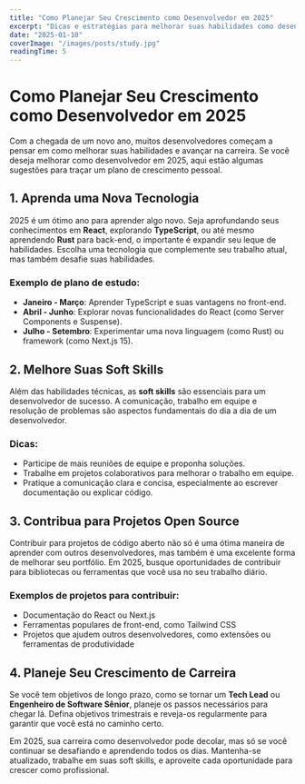 ```yaml
---
title: "Como Planejar Seu Crescimento como Desenvolvedor em 2025"
excerpt: "Dicas e estratégias para melhorar suas habilidades como desenvolvedor, explorar novas tecnologias e avançar na carreira em 2025."
date: "2025-01-10"
coverImage: "/images/posts/study.jpg"
readingTime: 5
---
```


# Como Planejar Seu Crescimento como Desenvolvedor em 2025

Com a chegada de um novo ano, muitos desenvolvedores começam a pensar em como melhorar suas habilidades e avançar na carreira. Se você deseja melhorar como desenvolvedor em 2025, aqui estão algumas sugestões para traçar um plano de crescimento pessoal.

## 1. Aprenda uma Nova Tecnologia

2025 é um ótimo ano para aprender algo novo. Seja aprofundando seus conhecimentos em **React**, explorando **TypeScript**, ou até mesmo aprendendo **Rust** para back-end, o importante é expandir seu leque de habilidades. Escolha uma tecnologia que complemente seu trabalho atual, mas também desafie suas habilidades.

### Exemplo de plano de estudo:

- **Janeiro - Março**: Aprender TypeScript e suas vantagens no front-end.
- **Abril - Junho**: Explorar novas funcionalidades do React (como Server Components e Suspense).
- **Julho - Setembro**: Experimentar uma nova linguagem (como Rust) ou framework (como Next.js 15).

## 2. Melhore Suas Soft Skills

Além das habilidades técnicas, as **soft skills** são essenciais para um desenvolvedor de sucesso. A comunicação, trabalho em equipe e resolução de problemas são aspectos fundamentais do dia a dia de um desenvolvedor.

### Dicas:

- Participe de mais reuniões de equipe e proponha soluções.
- Trabalhe em projetos colaborativos para melhorar o trabalho em equipe.
- Pratique a comunicação clara e concisa, especialmente ao escrever documentação ou explicar código.

## 3. Contribua para Projetos Open Source

Contribuir para projetos de código aberto não só é uma ótima maneira de aprender com outros desenvolvedores, mas também é uma excelente forma de melhorar seu portfólio. Em 2025, busque oportunidades de contribuir para bibliotecas ou ferramentas que você usa no seu trabalho diário.

### Exemplos de projetos para contribuir:

- Documentação do React ou Next.js
- Ferramentas populares de front-end, como Tailwind CSS
- Projetos que ajudem outros desenvolvedores, como extensões ou ferramentas de produtividade

## 4. Planeje Seu Crescimento de Carreira

Se você tem objetivos de longo prazo, como se tornar um **Tech Lead** ou **Engenheiro de Software Sênior**, planeje os passos necessários para chegar lá. Defina objetivos trimestrais e reveja-os regularmente para garantir que você está no caminho certo.

Em 2025, sua carreira como desenvolvedor pode decolar, mas só se você continuar se desafiando e aprendendo todos os dias. Mantenha-se atualizado, trabalhe em suas soft skills, e aproveite cada oportunidade para crescer como profissional.

```

```
